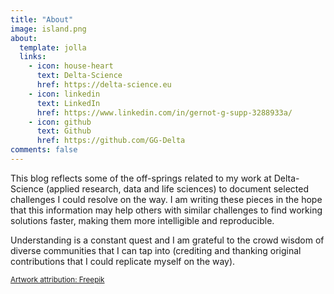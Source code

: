 ```yaml
---
title: "About"
image: island.png
about:
  template: jolla
  links:
    - icon: house-heart
      text: Delta-Science
      href: https://delta-science.eu
    - icon: linkedin
      text: LinkedIn
      href: https://www.linkedin.com/in/gernot-g-supp-3288933a/
    - icon: github
      text: Github
      href: https://github.com/GG-Delta
comments: false
---
```


This blog reflects some of the off-springs related to my work at Delta-Science (applied research, data and life sciences) to document selected challenges I could resolve on the way. I am writing these pieces in the hope that this information may help others with similar challenges to find working solutions faster, making them more intelligible and reproducible.

Understanding is a constant quest and I am grateful to the crowd wisdom of diverse communities that I can tap into (crediting and thanking original contributions that I could replicate myself on the way).

~[Artwork attribution: Freepik](https://www.flaticon.com/free-icons/sky)~
